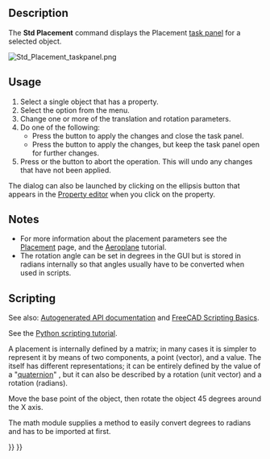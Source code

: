 <languages/>

{{Docnav
|[[Std_SendToPythonConsole|SendToPythonConsole]]
|[[Std_TransformManip|TransformManip]]
|[[Std_Edit_Menu|Std Edit Menu]]
|IconL=Std_SendToPythonConsole.svg
|IconR=Std_TransformManip.svg
|IconC=Freecad.svg
}}

{{GuiCommand
|Name=Std Placement
|MenuLocation=Edit → Placement...
|Workbenches=All
|SeeAlso=[[Std_Alignment|Std Alignment]], [[Placement|Placement]]
}}

==Description==

The '''Std Placement''' command displays the Placement [[Task_panel|task panel]] for a selected object.

[[Image:Std_Placement_taskpanel.png]]
{{Caption|The Placement task panel}}

==Usage==

# Select a single object that has a {{PropertyData|Placement}} property.
# Select the {{MenuCommand|Edit → [[Image:Std_Placement.svg|16px]] Placement...}} option from the menu.
# Change one or more of the translation and rotation parameters.
# Do one of the following:
#* Press the {{Button|OK}} button to apply the changes and close the task panel.
#* Press the {{Button|Apply}} button to apply the changes, but keep the task panel open for further changes.
# Press {{KEY|Esc}} or the {{Button|Cancel}} button to abort the operation. This will undo any changes that have not been applied.

The dialog can also be launched by clicking on the ellipsis button {{Button|...}} that appears in the [[Property_editor|Property editor]] when you click on the {{PropertyData|Placement}} property.

==Notes==

* For more information about the placement parameters see the [[Placement|Placement]] page, and the [[Aeroplane|Aeroplane]] tutorial.
* The rotation angle can be set in degrees in the GUI but is stored in radians internally so that angles usually have to be converted when used in scripts.

==Scripting==

See also: [https://freecad.github.io/SourceDoc/ Autogenerated API documentation] and [[FreeCAD_Scripting_Basics|FreeCAD Scripting Basics]].

See the [[Python_scripting_tutorial#Vectors_and_placements|Python scripting tutorial]].

A placement is internally defined by a matrix; in many cases it is simpler to represent it by means of two components, a {{incode|Base}} point (vector), and a {{incode|Rotation}} value. The {{incode|Rotation}} itself has different representations; it can be entirely defined by the value of a "[https://en.wikipedia.org/wiki/Quaternion quaternion]" {{incode|(xi + yj + zk + w)}}, but it can also be described by a rotation {{incode|Axis}} (unit vector) and a rotation {{incode|Angle}} (radians).

{{Code|code=
import FreeCAD as App

doc = App.newDocument()
obj = doc.addObject("Part::Cylinder", "Cylinder")

print(obj.Placement)
# Placement [Pos=(0,0,0), Yaw-Pitch-Roll=(0,0,0)]
print(obj.Placement.Base)
# Vector (0.0, 0.0, 0.0)
print(obj.Placement.Rotation)
# Rotation (0.0, 0.0, 0.0, 1.0)

print(obj.Placement.Rotation.Angle)
# 0.0
print(obj.Placement.Rotation.Axis)
# Vector (0.0, 0.0, 1.0)
print(obj.Placement.Rotation.Q)
# (0.0, 0.0, 0.0, 1.0)
}}

Move the base point of the object, then rotate the object 45 degrees around the X axis.

The math module supplies a method {{incode|radians()}} to easily convert degrees to radians and has to be imported at first.

{{Code|code=
import math

obj.Placement.Base = App.Vector(5, 3, 1)
obj.Placement.Rotation.Axis = App.Vector(1, 0, 0)
obj.Placement.Rotation.Angle = math.radians(45)

print(obj.Placement)
# Placement [Pos=(5,3,1), Yaw-Pitch-Roll=(0,0,45)]
print(obj.Placement.Rotation.Q)
# (0.3826834323650898, 0.0, 0.0, 0.9238795325112867)
print(obj.Placement.Matrix)
# Matrix ((1,0,0,5),(0,0.707107,-0.707107,3),(0,0.707107,0.707107,1),(0,0,0,1))
}}


{{Docnav
|[[Std_SendToPythonConsole|SendToPythonConsole]]
|[[Std_TransformManip|TransformManip]]
|[[Std_Edit_Menu|Std Edit Menu]]
|IconL=Std_SendToPythonConsole.svg
|IconR=Std_TransformManip.svg
|IconC=Freecad.svg
}}

{{Std_Base_navi{{#translation:}}}}
{{Userdocnavi{{#translation:}}}}